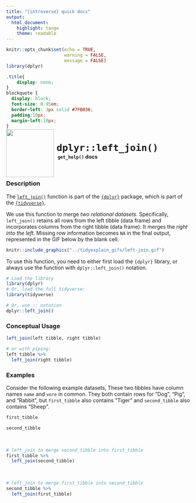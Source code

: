 ```yaml
---
title: "{introverse} quick docs"
output: 
  html_document:
    highlight: tango
    theme: readable
---
```



```r
knitr::opts_chunk$set(echo = TRUE, 
                      warning = FALSE, 
                      message = FALSE)
library(dplyr)
```

```css
.title{
    display: none;
}
blockquote {
  display: block;
  font-size: 0.95em;
  border-left: 3px solid #7FB036;
  padding:10px;
  margin-left:10px;
}
```

<div>
<br>
 <img src = "logo.png" style = "float:left;height:130px;margin-top:-30px;">
 <span style = "font-weight:bold;font-size:30px;"> 
  &nbsp;<code>dplyr::left_join()</code>
 </span>
 <br>
 <b>&nbsp;&nbsp;&nbsp;<code>get_help()</code> docs</b>
</div>
<br>

### Description

The [`left_join()`](https://dplyr.tidyverse.org/reference/mutate-joins.html) function is part of the [`{dplyr}`](https://dplyr.tidyverse.org/) package, which is part of the [`{tidyverse}`](https://www.tidyverse.org/).

We use this function to merge _two relational datasets_. Specifically, `left_join()` retains all rows from the left tibble (data frame) and incorporates columns from the right tibble (data frame): It merges the _right into the left._ Missing row information becomes `NA` in the final output, represented in the GIF below by the blank cell.

```r
knitr::include_graphics("../tidyexplain_gifs/left-join.gif")
```


<!-- Add the following if the topic is a function that does NOT come with base R, and uncomment/fill in the subsequent multiline HTML comment: -->
To use this function, you need to either first load the `{dplyr}` library, or always use the function with `dplyr::left_join()` notation.

```r
# Load the library
library(dplyr)
# Or, load the full tidyverse:
library(tidyverse)

# Or, use :: notation
dplyr::left_join()
```


### Conceptual Usage 

```r
left_join(left tibble, right tibble)

# or with piping:
left tibble %>%
  left_join(right tibble)
```

### Examples

Consider the following example datasets, These two tibbles have column names `name` and `vore` in common. They both contain rows for "Dog", "Pig", and "Rabbit", but `first_tibble` also contains "Tiger" and `second_tibble` also contains "Sheep".

```r
first_tibble

second_tibble
```

<br>


```r
# left_join to merge second_tibble into first_tibble
first_tibble %>%
  left_join(second_tibble)
```

<br>

```r
# left_join to merge first_tibble into second_tibble
second_tibble %>%
  left_join(first_tibble)
```
